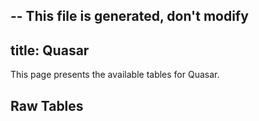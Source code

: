 -- This file is generated, don't modify
---
title: Quasar
---



This page presents the available tables for Quasar.


## Raw Tables
<Table data={json} tag="raw_table"/>
    


    